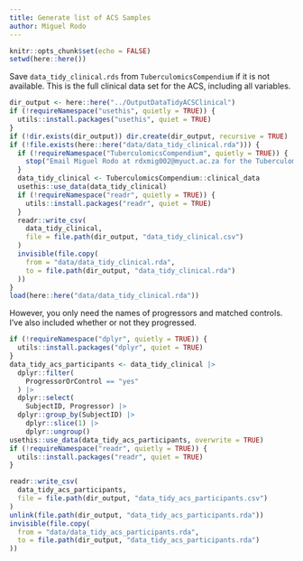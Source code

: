 ```yaml
---
title: Generate list of ACS Samples
author: Miguel Rodo
---
```


```r
knitr::opts_chunk$set(echo = FALSE)
setwd(here::here())
```
  
Save `data_tidy_clinical.rds` from `TuberculomicsCompendium` if it is not available. This is the full clinical data set for the ACS, including all variables.
```r
dir_output <- here::here("../OutputDataTidyACSClinical")
if (!requireNamespace("usethis", quietly = TRUE)) {
  utils::install.packages("usethis", quiet = TRUE)
}
if (!dir.exists(dir_output)) dir.create(dir_output, recursive = TRUE)
if (!file.exists(here::here("data/data_tidy_clinical.rda"))) {
  if (!requireNamespace("TuberculomicsCompendium", quietly = TRUE)) {
    stop("Email Miguel Rodo at rdxmig002@myuct.ac.za for the TuberculomicsCompendium package")
  }
  data_tidy_clinical <- TuberculomicsCompendium::clinical_data
  usethis::use_data(data_tidy_clinical)
  if (!requireNamespace("readr", quietly = TRUE)) {
    utils::install.packages("readr", quiet = TRUE)
  }
  readr::write_csv(
    data_tidy_clinical,
    file = file.path(dir_output, "data_tidy_clinical.csv")
  )
  invisible(file.copy(
    from = "data/data_tidy_clinical.rda",
    to = file.path(dir_output, "data_tidy_clinical.rda")
  ))
}
load(here::here("data/data_tidy_clinical.rda"))
```

However, you only need the names of progressors and matched controls. I've also included whether or not they progressed.

```r
if (!requireNamespace("dplyr", quietly = TRUE)) {
  utils::install.packages("dplyr", quiet = TRUE)
}
data_tidy_acs_participants <- data_tidy_clinical |>
  dplyr::filter(
    ProgressorOrControl == "yes"
  ) |>
  dplyr::select(
    SubjectID, Progressor) |>
  dplyr::group_by(SubjectID) |>
    dplyr::slice(1) |>
    dplyr::ungroup()
usethis::use_data(data_tidy_acs_participants, overwrite = TRUE)
if (!requireNamespace("readr", quietly = TRUE)) {
  utils::install.packages("readr", quiet = TRUE)
}

readr::write_csv(
  data_tidy_acs_participants,
  file = file.path(dir_output, "data_tidy_acs_participants.csv")
)
unlink(file.path(dir_output, "data_tidy_acs_participants.rda"))
invisible(file.copy(
  from = "data/data_tidy_acs_participants.rda",
  to = file.path(dir_output, "data_tidy_acs_participants.rda")
))
```